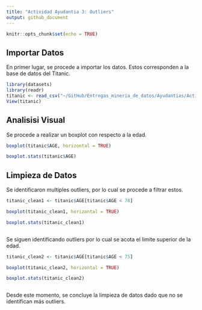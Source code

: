 ```yaml
---
title: "Actividad Ayudantia 3: Outliers"
output: github_document
---
```


```r
knitr::opts_chunk$set(echo = TRUE)
```

## Importar Datos

En primer lugar, se procede a importar los datos. Estos corresponden a la base de datos del Titanic.

```r
library(datasets)
library(readr)
titanic <- read_csv("~/GitHub/Entregas_mineria_de_datos/Ayudantias/Actividad Ayudantia 3/titanic.csv")
View(titanic)

```

## Analisisi Visual

Se procede a realizar un boxplot con respecto a la edad.

```r
boxplot(titanic$AGE, horizontal = TRUE)

boxplot.stats(titanic$AGE)
```
## Limpieza de Datos

Se identificaron multiples outliers, por lo cual se procede a filtrar estos. 

```r
titanic_clean1 <- titanic$AGE[titanic$AGE < 78]

boxplot(titanic_clean1, horizontal = TRUE)

boxplot.stats(titanic_clean1)



```

Se siguen identificando outliers por lo cual se acota el limite superior de la edad. 


```r
titanic_clean2 <- titanic$AGE[titanic$AGE < 75]

boxplot(titanic_clean2, horizontal = TRUE)

boxplot.stats(titanic_clean2)



```
Desde este momento, se concluye la limpieza de datos dado que no se identifican más outliers. 



